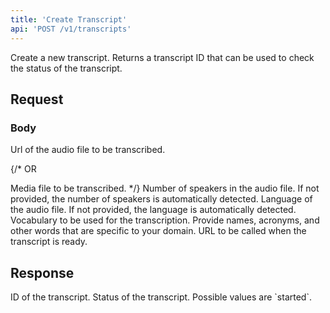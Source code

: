```yaml
---
title: 'Create Transcript'
api: 'POST /v1/transcripts'
---
```


Create a new transcript. Returns a transcript ID that can be used to check the status of the transcript.

## Request
### Body

<ParamField body="url" type="string">
    Url of the audio file to be transcribed.
</ParamField>

{/* OR

<ParamField body="file" type="file">
    Media file to be transcribed.
</ParamField> */}

<ParamField body="numSpeakers" type="integer">
    Number of speakers in the audio file. If not provided, the number of speakers is automatically detected.
</ParamField>

<ParamField body="language" type="string">
    Language of the audio file. If not provided, the language is automatically detected.
</ParamField>

<ParamField body="vocabulary" type="string">
    Vocabulary to be used for the transcription. Provide names, acronyms, and other words that are specific to your domain.
</ParamField>

<ParamField body="webhook" type="string">
    URL to be called when the transcript is ready.
</ParamField>

## Response

<ResponseField name="transcriptId" type="string">
    ID of the transcript.
</ResponseField>

<ResponseField name="status" type="string">
    Status of the transcript. Possible values are `started`.
</ResponseField>

